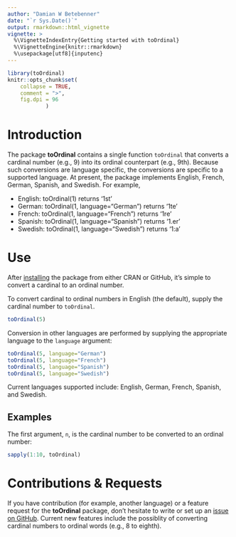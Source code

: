 ```yaml
---
author: "Damian W Betebenner"
date: "`r Sys.Date()`"
output: rmarkdown::html_vignette
vignette: >
  %\VignetteIndexEntry{Getting started with toOrdinal}
  %\VignetteEngine{knitr::rmarkdown}
  %\usepackage[utf8]{inputenc}
---
```


```r
library(toOrdinal)
knitr::opts_chunk$set(
    collapse = TRUE,
    comment = ">",
    fig.dpi = 96
			)
```

# Introduction

The package **toOrdinal** contains a single function `toOrdinal` that converts a cardinal number (e.g., 9) into its ordinal counterpart (e.g., 9th).
Because such conversions are language specific, the conversions are specific to a supported language. At present, the package implements English,
French, German, Spanish, and Swedish. For example,

* English: toOrdinal(1) returns '1st'
* German: toOrdinal(1, language="German") returns '1te'
* French: toOrdinal(1, language="French") returns '1re'
* Spanish: toOrdinal(1, language="Spanish") returns '1.er'
* Swedish: toOrdinal(1, language="Swedish") returns '1:a'


# Use

After [installing](https://dbetebenner.github.io/toOrdinal/index.html#installation) the package from either CRAN
or GitHub, it's simple to convert a cardinal to an ordinal number.

To convert cardinal to ordinal numbers in English (the default), supply the cardinal number to `toOrdinal`.

```r
toOrdinal(5)
```

Conversion in other languages are performed by supplying the appropriate language to the `language` argument:

```r
toOrdinal(5, language="German")
toOrdinal(5, language="French")
toOrdinal(5, language="Spanish")
toOrdinal(5, language="Swedish")
```

Current languages supported include: English, German, French, Spanish, and Swedish.


## Examples

The first argument, `n`, is the cardinal number to be converted to an ordinal number:

```r
sapply(1:10, toOrdinal)
```


# Contributions & Requests

If you have contribution (for example, another language) or a feature request for the **toOrdinal** package, don't hesitate to write or set up an [issue on GitHub](https://github.com/CenterForAssessment/toOrdinal/issues). Current new features include the possiblity of converting cardinal numbers to ordinal words
(e.g., 8 to eighth).
